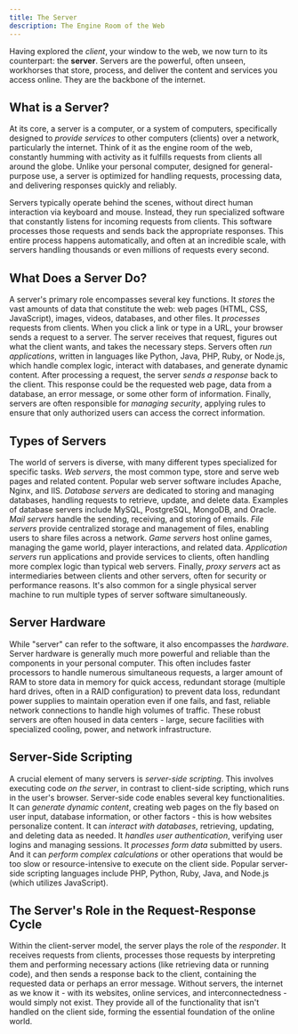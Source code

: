```yaml
---
title: The Server
description: The Engine Room of the Web
---
```


Having explored the _client_, your window to the web, we now turn to its counterpart: the **server**.
Servers are the powerful, often unseen, workhorses that store, process, and deliver the content and services you access online.
They are the backbone of the internet.

## What is a Server?

At its core, a server is a computer, or a system of computers, specifically designed to _provide services_ to other computers (clients) over a network, particularly the internet.
Think of it as the engine room of the web, constantly humming with activity as it fulfills requests from clients all around the globe.
Unlike your personal computer, designed for general-purpose use, a server is optimized for handling requests, processing data, and delivering responses quickly and reliably.

Servers typically operate behind the scenes, without direct human interaction via keyboard and mouse.
Instead, they run specialized software that constantly listens for incoming requests from clients.
This software processes those requests and sends back the appropriate responses.
This entire process happens automatically, and often at an incredible scale, with servers handling thousands or even millions of requests every second.

## What Does a Server Do?

A server's primary role encompasses several key functions.
It _stores_ the vast amounts of data that constitute the web: web pages (HTML, CSS, JavaScript), images, videos, databases, and other files.
It _processes_ requests from clients.
When you click a link or type in a URL, your browser sends a request to a server.
The server receives that request, figures out what the client wants, and takes the necessary steps.
Servers often _run applications_, written in languages like Python, Java, PHP, Ruby, or Node.js, which handle complex logic, interact with databases, and generate dynamic content.
After processing a request, the server _sends a response_ back to the client.
This response could be the requested web page, data from a database, an error message, or some other form of information.
Finally, servers are often responsible for _managing security_, applying rules to ensure that only authorized users can access the correct information.

## Types of Servers

The world of servers is diverse, with many different types specialized for specific tasks.
_Web servers_, the most common type, store and serve web pages and related content.
Popular web server software includes Apache, Nginx, and IIS.
_Database servers_ are dedicated to storing and managing databases, handling requests to retrieve, update, and delete data.
Examples of database servers include MySQL, PostgreSQL, MongoDB, and Oracle.
_Mail servers_ handle the sending, receiving, and storing of emails.
_File servers_ provide centralized storage and management of files, enabling users to share files across a network.
_Game servers_ host online games, managing the game world, player interactions, and related data.
_Application servers_ run applications and provide services to clients, often handling more complex logic than typical web servers.
Finally, _proxy servers_ act as intermediaries between clients and other servers, often for security or performance reasons.
It's also common for a single physical server machine to run multiple types of server software simultaneously.

## Server Hardware

While "server" can refer to the software, it also encompasses the _hardware_.
Server hardware is generally much more powerful and reliable than the components in your personal computer.
This often includes faster processors to handle numerous simultaneous requests, a larger amount of RAM to store data in memory for quick access, redundant storage (multiple hard drives, often in a RAID configuration) to prevent data loss, redundant power supplies to maintain operation even if one fails, and fast, reliable network connections to handle high volumes of traffic.
These robust servers are often housed in data centers - large, secure facilities with specialized cooling, power, and network infrastructure.

## Server-Side Scripting

A crucial element of many servers is _server-side scripting_.
This involves executing code _on the server_, in contrast to client-side scripting, which runs in the user's browser.
Server-side code enables several key functionalities.
It can _generate dynamic content_, creating web pages on the fly based on user input, database information, or other factors - this is how websites personalize content.
It can _interact with databases_, retrieving, updating, and deleting data as needed.
It _handles user authentication_, verifying user logins and managing sessions.
It _processes form data_ submitted by users.
And it can _perform complex calculations_ or other operations that would be too slow or resource-intensive to execute on the client side.
Popular server-side scripting languages include PHP, Python, Ruby, Java, and Node.js (which utilizes JavaScript).

## The Server's Role in the Request-Response Cycle

Within the client-server model, the server plays the role of the _responder_.
It receives requests from clients, processes those requests by interpreting them and performing necessary actions (like retrieving data or running code), and then sends a response back to the client, containing the requested data or perhaps an error message.
Without servers, the internet as we know it - with its websites, online services, and interconnectedness - would simply not exist.
They provide all of the functionality that isn't handled on the client side, forming the essential foundation of the online world.
